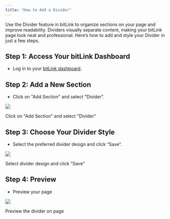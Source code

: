 ```yaml
---
title: "How to Add a Divider"
---
```


Use the Divider feature in bitLink to organize sections on your page and improve readability. Dividers visually separate content, making your bitLink page look neat and professional. Here’s how to add and style your Divider in just a few steps.

## **Step 1: Access Your bitLink Dashboard**

- Log in to your [bitLink dashboard](https://app.bitbybit.studio/bitlink/links).

## **Step 2: Add a New Section**

- Click on "Add Section" and select "Divider".

![](https://cdn.prod.website-files.com/659655f5b20d395a5c69efcf/66ebfb624bacb9e5de8d16c9_AD_4nXfOGwV9rdD-fsKel8wTTVbGbmZ0AslOwxVtTwhxsoqPpv7-q9c9RrRtNT9K7KssGIgVTOOV92xWTinfjb-imBdy4D97aBQT43uX0jWBtFCjqInqboA3fLsq1Uwd3fxMjVEFsa7IaiCM3Y0NRvLloX6tNaMC.png)

Click on "Add Section" and select "Divider"

## **Step 3: Choose Your Divider Style**

- Select the preferred divider design and click “Save”.

![](https://cdn.prod.website-files.com/659655f5b20d395a5c69efcf/66ebfb63e2f1378d0248a999_AD_4nXeMy9iuoKxf6O7woVjXr2rncn_nnaNiHXDFi6-7RH_hGWxymgyJenS8wXHM_gLnrHO644LjQrbhAneAY4yn-ZabzMdmpf7ojFc9YHvM3q9cLph9KWakrmA4c-e9SptcsVPVrwnQXHdoGtESTzsinQ5F-nV9.png)

Select divider design and click “Save”

## Step 4: Preview

- Preview your page

![](https://cdn.prod.website-files.com/659655f5b20d395a5c69efcf/66ed3bd08ffbe346e76dda1d_AD_4nXd5Phzrby0pzSElo-hG3UE1hlyN-c7iXiiicJlzTc5u4y2IUzg4GYy3XZTs6IgVDvQhuKcYY1pM2apx8NvzaN3TorZvtypijzpMcGoJ9d0nmvxo_pyJ_n-WKQmOjtcpnamjYDer9nghicxJhdzlWv1wIFGT.png)

Preview the divider on page